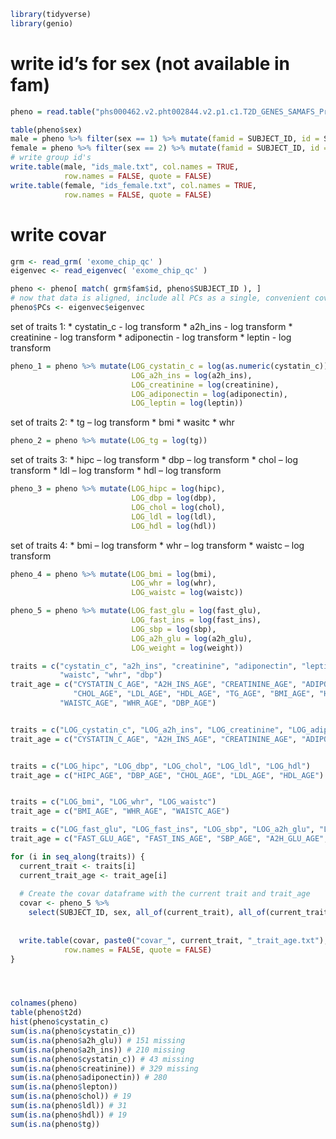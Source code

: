 ```r
library(tidyverse)
library(genio)
```

# write id's for sex (not available in fam)
```r
pheno = read.table("phs000462.v2.pht002844.v2.p1.c1.T2D_GENES_SAMAFS_Project2_WGS_Subject_Phenotypes.DS-DIAB-IRB-RD.txt.gz", header = TRUE)

table(pheno$sex)
male = pheno %>% filter(sex == 1) %>% mutate(famid = SUBJECT_ID, id = SUBJECT_ID) %>% select(famid, id)
female = pheno %>% filter(sex == 2) %>% mutate(famid = SUBJECT_ID, id = SUBJECT_ID) %>% select(famid, id)
# write group id's
write.table(male, "ids_male.txt", col.names = TRUE, 
            row.names = FALSE, quote = FALSE)
write.table(female, "ids_female.txt", col.names = TRUE, 
            row.names = FALSE, quote = FALSE)
```

# write covar
```r
grm <- read_grm( 'exome_chip_qc' )
eigenvec <- read_eigenvec( 'exome_chip_qc' )

pheno <- pheno[ match( grm$fam$id, pheno$SUBJECT_ID ), ]
# now that data is aligned, include all PCs as a single, convenient covariate
pheno$PCs <- eigenvec$eigenvec

```

set of traits 1:
* cystatin_c - log transform
* a2h_ins - log transform
* creatinine - log transform
* adiponectin - log transform
* leptin - log transform


```r
pheno_1 = pheno %>% mutate(LOG_cystatin_c = log(as.numeric(cystatin_c)),
                           LOG_a2h_ins = log(a2h_ins),
                           LOG_creatinine = log(creatinine),
                           LOG_adiponectin = log(adiponectin),
                           LOG_leptin = log(leptin))
```

set of traits 2:
* tg -- log transform
* bmi
* wasitc 
* whr 

```r
pheno_2 = pheno %>% mutate(LOG_tg = log(tg))
```

set of traits 3:
* hipc -- log transform
* dbp -- log transform
* chol -- log transform
* ldl -- log transform
* hdl -- log transform
```r
pheno_3 = pheno %>% mutate(LOG_hipc = log(hipc),
                           LOG_dbp = log(dbp),
                           LOG_chol = log(chol),
                           LOG_ldl = log(ldl),
                           LOG_hdl = log(hdl))
```

set of traits 4:
* bmi -- log transform
* whr -- log transform
* waistc -- log transform
```r
pheno_4 = pheno %>% mutate(LOG_bmi = log(bmi),
                           LOG_whr = log(whr),
                           LOG_waistc = log(waistc))
```

```r
pheno_5 = pheno %>% mutate(LOG_fast_glu = log(fast_glu),
                           LOG_fast_ins = log(fast_ins),
                           LOG_sbp = log(sbp),
                           LOG_a2h_glu = log(a2h_glu),
                           LOG_weight = log(weight))
```


```r
traits = c("cystatin_c", "a2h_ins", "creatinine", "adiponectin", "leptin", "chol", "ldl", "hdl", "tg", "bmi", "hipc",
           "waistc", "whr", "dbp")
trait_age = c("CYSTATIN_C_AGE", "A2H_INS_AGE", "CREATININE_AGE", "ADIPONECTIN_AGE", "LEPTIN_AGE", 
              "CHOL_AGE", "LDL_AGE", "HDL_AGE", "TG_AGE", "BMI_AGE", "HIPC_AGE",
           "WAISTC_AGE", "WHR_AGE", "DBP_AGE")


traits = c("LOG_cystatin_c", "LOG_a2h_ins", "LOG_creatinine", "LOG_adiponectin", "LOG_leptin")
trait_age = c("CYSTATIN_C_AGE", "A2H_INS_AGE", "CREATININE_AGE", "ADIPONECTIN_AGE", "LEPTIN_AGE")


traits = c("LOG_hipc", "LOG_dbp", "LOG_chol", "LOG_ldl", "LOG_hdl")
trait_age = c("HIPC_AGE", "DBP_AGE", "CHOL_AGE", "LDL_AGE", "HDL_AGE")


traits = c("LOG_bmi", "LOG_whr", "LOG_waistc")
trait_age = c("BMI_AGE", "WHR_AGE", "WAISTC_AGE")

traits = c("LOG_fast_glu", "LOG_fast_ins", "LOG_sbp", "LOG_a2h_glu", "LOG_weight")
trait_age = c("FAST_GLU_AGE", "FAST_INS_AGE", "SBP_AGE", "A2H_GLU_AGE", "WEIGHT_AGE")

for (i in seq_along(traits)) {
  current_trait <- traits[i]
  current_trait_age <- trait_age[i]
  
  # Create the covar dataframe with the current trait and trait_age
  covar <- pheno_5 %>%
    select(SUBJECT_ID, sex, all_of(current_trait), all_of(current_trait_age), PCs) 
  
 
  write.table(covar, paste0("covar_", current_trait, "_trait_age.txt"), col.names = TRUE, 
            row.names = FALSE, quote = FALSE)
}




colnames(pheno)
table(pheno$t2d)
hist(pheno$cystatin_c)
sum(is.na(pheno$cystatin_c))
sum(is.na(pheno$a2h_glu)) # 151 missing
sum(is.na(pheno$a2h_ins)) # 210 missing
sum(is.na(pheno$cystatin_c)) # 43 missing
sum(is.na(pheno$creatinine)) # 329 missing
sum(is.na(pheno$adiponectin)) # 280
sum(is.na(pheno$lepton)) 
sum(is.na(pheno$chol)) # 19
sum(is.na(pheno$ldl)) # 31
sum(is.na(pheno$hdl)) # 19
sum(is.na(pheno$tg)) 
```

